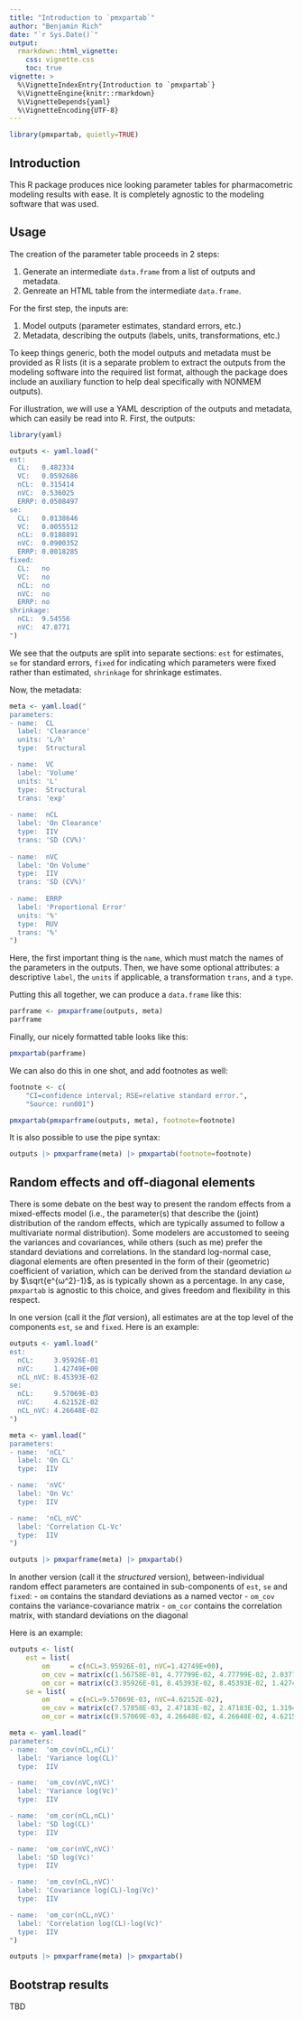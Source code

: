 ```yaml
---
title: "Introduction to `pmxpartab`"
author: "Benjamin Rich"
date: "`r Sys.Date()`"
output: 
  rmarkdown::html_vignette:
    css: vignette.css
    toc: true
vignette: >
  %\VignetteIndexEntry{Introduction to `pmxpartab`}
  %\VignetteEngine{knitr::rmarkdown}
  %\VignetteDepends{yaml}
  %\VignetteEncoding{UTF-8}
---
```


```r
library(pmxpartab, quietly=TRUE)
```

## Introduction

This R package produces nice looking parameter tables for pharmacometric modeling
results with ease. It is completely agnostic to the modeling software that was
used.

## Usage

The creation of the parameter table proceeds in 2 steps:

1. Generate an intermediate `data.frame` from a list of outputs and metadata.
2. Genreate an HTML table from the intermediate `data.frame`.

For the first step, the inputs are:

1. Model outputs (parameter estimates, standard errors, etc.)
2. Metadata, describing the outputs (labels, units, transformations, etc.)

To keep things generic, both the model outputs and metadata must be provided as
R lists (it is a separate problem to extract the outputs from the modeling
software into the required list format, although the package does include an
auxiliary function to help deal specifically with NONMEM outputs).

For illustration, we will use a YAML description of the outputs and metadata,
which can easily be read into R. First, the outputs:


```r
library(yaml)

outputs <- yaml.load("
est:
  CL:   0.482334
  VC:   0.0592686
  nCL:  0.315414
  nVC:  0.536025
  ERRP: 0.0508497
se:
  CL:   0.0138646
  VC:   0.0055512
  nCL:  0.0188891
  nVC:  0.0900352
  ERRP: 0.0018285
fixed:
  CL:   no
  VC:   no
  nCL:  no
  nVC:  no
  ERRP: no
shrinkage:
  nCL:  9.54556
  nVC:  47.8771
")
```

We see that the outputs are split into separate sections: `est` for estimates,
`se` for standard errors, `fixed` for indicating which parameters were fixed
rather than estimated, `shrinkage` for shrinkage estimates.

Now, the metadata:

```r
meta <- yaml.load("
parameters:
- name:  CL
  label: 'Clearance'
  units: 'L/h'
  type:  Structural

- name:  VC
  label: 'Volume'
  units: 'L'
  type:  Structural
  trans: 'exp'
  
- name:  nCL
  label: 'On Clearance'
  type:  IIV
  trans: 'SD (CV%)'
  
- name:  nVC
  label: 'On Volume'
  type:  IIV
  trans: 'SD (CV%)'
  
- name:  ERRP
  label: 'Proportional Error'
  units: '%'
  type:  RUV
  trans: '%'
")
```

Here, the first important thing is the `name`, which must match the names of
the parameters in the outputs. Then, we have some optional attributes: a
descriptive `label`, the `units` if applicable, a transformation `trans`, and
a `type`.


Putting this all together, we can produce a `data.frame` like this:

```r
parframe <- pmxparframe(outputs, meta)
parframe
```

Finally, our nicely formatted table looks like this:

```r
pmxpartab(parframe)
```

We can also do this in one shot, and add footnotes as well:

```r
footnote <- c(
    "CI=confidence interval; RSE=relative standard error.",
    "Source: run001")

pmxpartab(pmxparframe(outputs, meta), footnote=footnote)
```

It is also possible to  use the pipe syntax:

```r
outputs |> pmxparframe(meta) |> pmxpartab(footnote=footnote)
```


## Random effects and off-diagonal elements


There is some debate on the best way to present the random effects from a
mixed-effects model (i.e., the parameter(s) that describe the (joint)
distribution of the random effects, which are typically assumed to follow a
multivariate normal distribution).  Some modelers are accustomed to seeing the
variances and covariances, while others (such as me) prefer the standard
deviations and correlations.  In the standard log-normal case, diagonal
elements are often presented in the form of their (geometric) coefficient of
variation, which can be derived from the standard deviation $ω$ by
$\sqrt{e^{ω^2}-1}$, as is typically shown as a percentage.  In any case, `pmxpartab`
is agnostic to this choice, and gives freedom and flexibility in this respect.

In one version (call it the _flat_ version), all estimates are at the top level
of the components `est`, `se` and `fixed`. Here is an example:

```r
outputs <- yaml.load("
est:
  nCL:     3.95926E-01
  nVC:     1.42749E+00 
  nCL_nVC: 8.45393E-02
se:
  nCL:     9.57069E-03
  nVC:     4.62152E-02 
  nCL_nVC: 4.26648E-02
")

meta <- yaml.load("
parameters:
- name:  'nCL'
  label: 'On CL'
  type:  IIV

- name:  'nVC'
  label: 'On Vc'
  type:  IIV

- name:  'nCL_nVC'
  label: 'Correlation CL-Vc'
  type:  IIV
")

outputs |> pmxparframe(meta) |> pmxpartab()
```

In another version (call it the _structured_ version), between-individual
random effect parameters are contained in sub-components of `est`, `se` and
`fixed`:
  - `om` contains the standard deviations as a named vector
  - `om_cov` contains the variance-covariance matrix
  - `om_cor` contains the correlation matrix, with standard deviations on the diagonal

Here is an example:

```r

outputs <- list(
    est = list(
        om     = c(nCL=3.95926E-01, nVC=1.42749E+00),
        om_cov = matrix(c(1.56758E-01, 4.77799E-02, 4.77799E-02, 2.03772E+00), 2, 2),
        om_cor = matrix(c(3.95926E-01, 8.45393E-02, 8.45393E-02, 1.42749E+00), 2, 2)),
    se = list(
        om     = c(nCL=9.57069E-03, nVC=4.62152E-02),
        om_cov = matrix(c(7.57858E-03, 2.47183E-02, 2.47183E-02, 1.31943E-01), 2, 2),
        om_cor = matrix(c(9.57069E-03, 4.26648E-02, 4.26648E-02, 4.62152E-02), 2, 2)))

meta <- yaml.load("
parameters:
- name:  'om_cov(nCL,nCL)'
  label: 'Variance log(CL)'
  type:  IIV

- name:  'om_cov(nVC,nVC)'
  label: 'Variance log(Vc)'
  type:  IIV

- name:  'om_cor(nCL,nCL)'
  label: 'SD log(CL)'
  type:  IIV

- name:  'om_cor(nVC,nVC)'
  label: 'SD log(Vc)'
  type:  IIV

- name:  'om_cov(nCL,nVC)'
  label: 'Covariance log(CL)-log(Vc)'
  type:  IIV

- name:  'om_cor(nCL,nVC)'
  label: 'Correlation log(CL)-log(Vc)'
  type:  IIV
")

outputs |> pmxparframe(meta) |> pmxpartab()
```

## Bootstrap results

TBD
